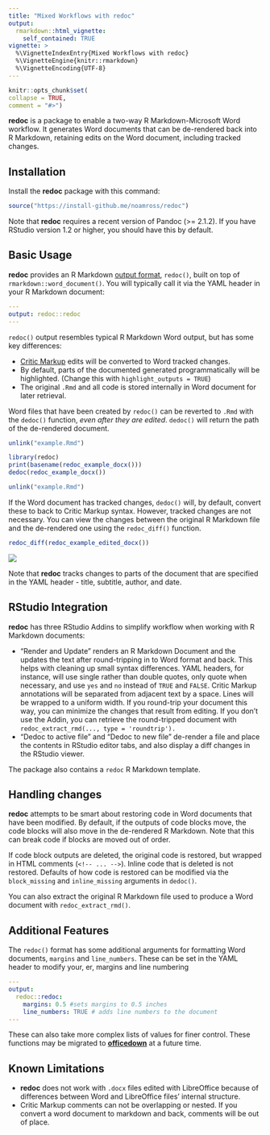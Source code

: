 ```yaml
---
title: "Mixed Workflows with redoc"
output: 
  rmarkdown::html_vignette:
    self_contained: TRUE
vignette: >
  %\VignetteIndexEntry{Mixed Workflows with redoc}
  %\VignetteEngine{knitr::rmarkdown}
  %\VignetteEncoding{UTF-8}
---
```

  
```r
knitr::opts_chunk$set(
collapse = TRUE,
comment = "#>")
```

**redoc** is a package to enable a two-way R Markdown-Microsoft
Word workflow.  It generates Word documents that can be de-rendered back into
R Markdown, retaining edits on the Word document, including tracked changes.

## Installation

Install the **redoc** package with this command:

```r
source("https://install-github.me/noamross/redoc")
```

Note that **redoc** requires a recent version of Pandoc (>= 2.1.2). If you
have RStudio version 1.2 or higher, you should have this by default.

## Basic Usage

**redoc** provides an R Markdown [output
format](https://bookdown.org/yihui/rmarkdown/output-formats.html), 
`redoc()`, built on top of `rmarkdown::word_document()`. You will
typically call it via the YAML header in your R Markdown document:


```yaml
---
output: redoc::redoc
---
```

`redoc()` output resembles typical R Markdown Word output, but has some key
differences:

-  [Critic Markup](http://criticmarkup.com/spec.php#thebasicsyntax) edits will be
converted to Word tracked changes.
-  By default, parts of the documented generated programmatically will be
highlighted. (Change this with `highlight_outputs = TRUE`)
-  The original `.Rmd` and all code is stored internally in Word document for
later retrieval.

Word files that have been created by `redoc()` can be reverted to
`.Rmd` with the `dedoc()` function, _even after they are edited_. `dedoc()`
will return the path of the de-rendered document.

```r
unlink("example.Rmd")
```
```r
library(redoc)
print(basename(redoc_example_docx()))
dedoc(redoc_example_docx())
```

```r
unlink("example.Rmd")
```

If the Word document has tracked changes, `dedoc()` will, by default, convert
these to back to Critic Markup syntax.  However, tracked changes are not
necessary.  You can view the changes between the original R Markdown file and
the de-rendered one using the `redoc_diff()` function.

```r
redoc_diff(redoc_example_edited_docx())
```

![](figures/readme-diff.png)


Note that **redoc** tracks changes to parts of the document that are specified
in the YAML header - title, subtitle, author, and date.

## RStudio Integration

**redoc** has three RStudio Addins to simplify workflow when working with
R Markdown documents:

-   "Render and Update" renders an R Markdown Document and the updates the text
after round-tripping in to Word format and back.  This helps with cleaning
up small syntax differences. YAML headers, for instance, will use single rather 
than double quotes, only
quote when necessary,  and use `yes` and `no` instead of `TRUE` and `FALSE`.
Critic Markup annotations will be separated from adjacent text by a space.
Lines will be wrapped to a uniform width. If you round-trip your document this way,
you can minimize the changes that result from editing.  If you don't use the
Addin, you can retrieve the round-tripped document with `redoc_extract_rmd(..., type = 'roundtrip').`
-   "Dedoc to active file" and "Dedoc to new file" de-render a file and place
the contents in RStudio editor tabs, and also display a diff changes in
the RStudio viewer.

The package also contains a `redoc` R Markdown template.

## Handling changes

**redoc** attempts to be smart about restoring code in Word documents that have
been modified.  By default, if the outputs of code blocks move, the code
blocks will also move in the de-rendered R Markdown. Note that this can break
code if blocks are moved out of order. 

If code block outputs are deleted, the original code is restored, but wrapped in
HTML comments (`<!-- ... -->`). Inline code that is deleted is not restored.
Defaults of how code is restored can be modified via the `block_missing` and 
`inline_missing` arguments in `dedoc()`.

You can also extract the original R Markdown file used to produce a Word document
with `redoc_extract_rmd()`.

## Additional Features

The `redoc()` format has some additional arguments for formatting Word 
documents, `margins` and `line_numbers`.  These can be set in the YAML header
to modify your, er, margins and line numbering

```yaml
---
output:
  redoc::redoc:
    margins: 0.5 #sets margins to 0.5 inches
    line_numbers: TRUE # adds line numbers to the document
---
```

These can also take more complex lists of values for finer control.  These
functions may be migrated to
[**officedown**](https://github.com/davidgohel/officedown) at a future time.

## Known Limitations

- **redoc** does not work with `.docx` files edited with LibreOffice because of
differences between Word and LibreOffice files' internal structure.
-  Critic Markup comments can not be overlapping or nested.  If you convert
   a word document to markdown and back, comments will be out of place.


